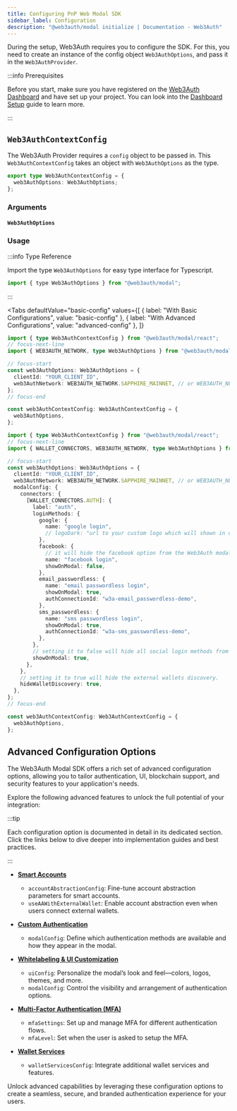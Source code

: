 ```yaml
---
title: Configuring PnP Web Modal SDK
sidebar_label: Configuration
description: "@web3auth/modal initialize | Documentation - Web3Auth"
---
```



During the setup, Web3Auth requires you to configure the SDK. For this, you need to create an
instance of the config object `Web3AuthOptions`, and pass it in the `Web3AuthProvider`.

:::info Prerequisites

Before you start, make sure you have registered on the
[Web3Auth Dashboard](https://dashboard.web3auth.io/) and have set up your project. You can look into
the [Dashboard Setup](/dashboard-setup) guide to learn more.

:::

## `Web3AuthContextConfig`

The Web3Auth Provider requires a `config` object to be passed in. This `Web3AuthContextConfig` takes
an object with `Web3AuthOptions` as the type.

```ts
export type Web3AuthContextConfig = {
  web3AuthOptions: Web3AuthOptions;
};
```

### Arguments

#### `Web3AuthOptions`

<Web3AuthOptions />

### Usage

:::info Type Reference

Import the type `Web3AuthOptions` for easy type interface for Typescript.

```javascript
import { type Web3AuthOptions } from "@web3auth/modal";
```

:::

<Tabs
  defaultValue="basic-config"
  values={[
    { label: "With Basic Configurations", value: "basic-config" },
    { label: "With Advanced Configurations", value: "advanced-config" },
  ]}
>

<TabItem value="basic-config">

```ts
import { type Web3AuthContextConfig } from "@web3auth/modal/react";
// focus-next-line
import { WEB3AUTH_NETWORK, type Web3AuthOptions } from "@web3auth/modal";

// focus-start
const web3AuthOptions: Web3AuthOptions = {
  clientId: "YOUR_CLIENT_ID",
  web3AuthNetwork: WEB3AUTH_NETWORK.SAPPHIRE_MAINNET, // or WEB3AUTH_NETWORK.SAPPHIRE_DEVNET
};
// focus-end

const web3AuthContextConfig: Web3AuthContextConfig = {
  web3AuthOptions,
};
```

</TabItem>

<TabItem value="advanced-config">

```ts
import { type Web3AuthContextConfig } from "@web3auth/modal/react";
// focus-next-line
import { WALLET_CONNECTORS, WEB3AUTH_NETWORK, type Web3AuthOptions } from "@web3auth/modal";

// focus-start
const web3AuthOptions: Web3AuthOptions = {
  clientId: "YOUR_CLIENT_ID",
  web3AuthNetwork: WEB3AUTH_NETWORK.SAPPHIRE_MAINNET, // or WEB3AUTH_NETWORK.SAPPHIRE_DEVNET
  modalConfig: {
    connectors: {
      [WALLET_CONNECTORS.AUTH]: {
        label: "auth",
        loginMethods: {
          google: {
            name: "google login",
            // logoDark: "url to your custom logo which will shown in dark mode",
          },
          facebook: {
            // it will hide the facebook option from the Web3Auth modal.
            name: "facebook login",
            showOnModal: false,
          },
          email_passwordless: {
            name: "email passwordless login",
            showOnModal: true,
            authConnectionId: "w3a-email_passwordless-demo",
          },
          sms_passwordless: {
            name: "sms passwordless login",
            showOnModal: true,
            authConnectionId: "w3a-sms_passwordless-demo",
          },
        },
        // setting it to false will hide all social login methods from modal.
        showOnModal: true,
      },
    },
    // setting it to true will hide the external wallets discovery.
    hideWalletDiscovery: true,
  },
};
// focus-end

const web3AuthContextConfig: Web3AuthContextConfig = {
  web3AuthOptions,
};
```

</TabItem>

</Tabs>

## Advanced Configuration Options

The Web3Auth Modal SDK offers a rich set of advanced configuration options, allowing you to tailor
authentication, UI, blockchain support, and security features to your application's needs.

Explore the following advanced features to unlock the full potential of your integration:

:::tip

Each configuration option is documented in detail in its dedicated section. Click the links below to
dive deeper into implementation guides and best practices.

:::

- **[Smart Accounts](./advanced/smart-accounts)**

  - `accountAbstractionConfig`: Fine-tune account abstraction parameters for smart accounts.
  - `useAAWithExternalWallet`: Enable account abstraction even when users connect external wallets.

- **[Custom Authentication](./advanced/custom-authentication)**

  - `modalConfig`: Define which authentication methods are available and how they appear in the
    modal.

- **[Whitelabeling & UI Customization](./advanced/whitelabel)**

  - `uiConfig`: Personalize the modal’s look and feel—colors, logos, themes, and more.
  - `modalConfig`: Control the visibility and arrangement of authentication options.

- **[Multi-Factor Authentication (MFA)](./advanced/mfa)**

  - `mfaSettings`: Set up and manage MFA for different authentication flows.
  - `mfaLevel`: Set when the user is asked to setup the MFA.

- **[Wallet Services](./advanced/wallet-services)**

  - `walletServicesConfig`: Integrate additional wallet services and features.

Unlock advanced capabilities by leveraging these configuration options to create a seamless, secure,
and branded authentication experience for your users.
